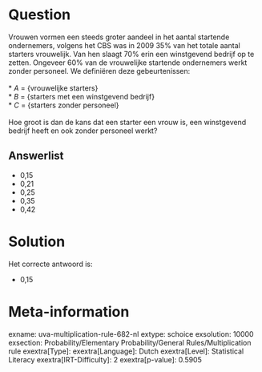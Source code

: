 Question
========

Vrouwen vormen een steeds groter aandeel in het aantal startende
ondernemers, volgens het CBS was in 2009 35% van het totale aantal
starters vrouwelijk. Van hen slaagt 70% erin een winstgevend bedrijf op
te zetten. Ongeveer 60% van de vrouwelijke startende ondernemers werkt
zonder personeel. We definiëren deze gebeurtenissen:\
\
* *A* = {vrouwelijke starters}\
* *B* = {starters met een winstgevend bedrijf}\
* *C* = {starters zonder personeel}\
\
Hoe groot is dan de kans dat een starter een vrouw is, een winstgevend
bedrijf heeft en ook zonder personeel werkt?

Answerlist
----------

* 0,15
* 0,21
* 0,25
* 0,35
* 0,42

Solution
========

Het correcte antwoord is: 

* 0,15

Meta-information
================
exname: uva-multiplication-rule-682-nl
extype: schoice
exsolution: 10000
exsection: Probability/Elementary Probability/General Rules/Multiplication rule
exextra[Type]: 
exextra[Language]: Dutch
exextra[Level]: Statistical Literacy
exextra[IRT-Difficulty]: 2
exextra[p-value]: 0.5905
